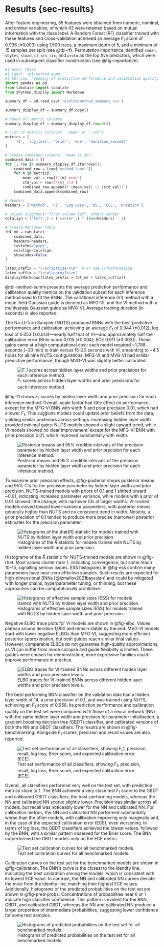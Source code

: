 # Results {sec-results}

After feature engineering, 55 features were obtained from numeric, nominal, and ordinal variables, of which 43 were retained based on mutual information with the class label. A Random Forest (RF) classifier trained with these features and cross-validation achieved an average $F_1$ score of $0.936 \ (\pm 0.003)$ using 1,500 trees, a maximum depth of 5, and a minimum of 15 samples per split (see @tbl-rf). Permutation importance identified `smean`, `sbytes`, `sload`, `ct_srv_src`, and `proto` as the top five predictors, which were used in subsequent classifier construction (see @fig-importance).

```python
#| echo: false
#| label: tbl-method-summ
#| tbl-cap: "Summary of predictive performance and calibration quality on validation subset, along with training time for each inference method. Metrics include F1 score, log loss, Brier score (BS), expected calibration error (ECE), and training duration in seconds. Values are reported as mean (± standard deviation) across models."
import pandas as pd
from tabulate import tabulate
from IPython.display import Markdown

summary_df = pd.read_csv('results/method_summary.csv')

summary_display_df = summary_df.copy()

# Round all metric columns
summary_display_df = summary_display_df.round(3)

# List of metrics (without '_mean' or '_std')
metrics = [
    'f1', 'log_loss', 'brier', 'ece', 'duration_seconds'
]

# Create combined columns: 'mean (± SD)'
combined_data = []
for _, row in summary_display_df.iterrows():
    combined_row = [row['method_label']]
    for m in metrics:
        mean_val = row[f'{m}_mean']
        std_val = row[f'{m}_std']
        combined_row.append(f'{mean_val} (± {std_val})')
    combined_data.append(combined_row)

# Headers
headers = ['Method', 'F1', 'Log Loss', 'BS', 'ECE', 'Duration']

# Column alignment: first column left, others center
colalign = ('left',) + ('center',) * (len(headers) - 1)

# Create Markdown table
tbl_md = tabulate(
    combined_data,
    headers=headers,
    tablefmt='pipe',
    colalign=colalign,
    showindex=False
)

latex_prefix = "\\scriptsize\n\n"  # or use \\footnotesize
latex_suffix = "\n\n\\normalsize"
display(Markdown(latex_prefix + tbl_md + latex_suffix))
```

@tbl-method-summ presents the average prediction performance and calibration quality metrics on the validation subset for each inference method used to fit the BNNs. The variational inference (VI) method with a mean-field Gaussian guide is denoted as MFG-VI, and the VI method with a multivariate Gaussian guide as MVG-VI. Average training duration (in seconds) is also reported. 

The No-U-Turn Sampler (NUTS) produced BNNs with the best predictive performance and calibration, achieving an average $F_1$ of $0.944 \ (\pm 0.012)$, log loss of $0.053 \ (\pm 0.013)$—nearly half that of VI—and approximately half the calibration error (Brier score $0.015 \ (\pm 0.004)$; ECE $0.011 \ (\pm 0.003)$). These gains came at a high computational cost: each model required ~1,788 seconds (~30 min) to train versus 15–20 seconds with VI, amounting to ~4.5 hours for all nine NUTS configurations. MFG-VI and MVG-VI had similar predictive performance, though MVG-VI was slightly better calibrated.

![$F_1$ scores across hidden layer widths and prior precisions for each inference method.](figures/f1_width_cat_precisionprior_by_method.png){#fig-f1}

@fig-f1 shows $F_1$ scores by hidden layer width and prior precision for each inference method. Overall, scale factor had little effect on performance, except for the MFG-VI BNN with width 5 and prior precision 0.01, which had a lower $F_1$. This suggests models could update prior beliefs from the data, yielding similar posteriors across settings. Increasing hidden layer width provided minimal gains: NUTS models showed a slight upward trend, while VI models showed no clear improvement, except for the MFG-VI BNN with prior precision 0.01, which improved substantially with width.

![Posterior means and 95% credible intervals of the precision parameter by hidden layer width and prior precision for each inference method.](figures/precision_post_mean_ci_by_method.png){#fig-posterior}

To examine prior precision effects, @fig-posterior shows posterior means and 95% CIs for the precision parameter by hidden layer width and prior precision. NUTS-trained models with priors of 0.1 and 1 shifted toward ~0.01, indicating increased parameter variance, while models with a prior of 0.01 showed little change, with narrower CIs at larger widths. VI-trained models moved toward lower-variance parameters, with posterior means generally higher than NUTS and no consistent trend in width. Notably, a prior precision of 0.1 tended to produce more precise (narrower) posterior estimates for the precision parameter.

![Histograms of the $\hat{R}$ statistic for models trained with NUTS by hidden layer width and prior precision.](figures/rhat_histograms.png){#fig-rhat}

Histograms of the $\hat{R}$ statistic for NUTS-trained models are shown in @fig-rhat. Most values cluster near 1, indicating convergence, but some reach 10–15, signalling serious issues. ESS histograms in @fig-ess confirm many parameters have near-zero effective samples. Such results are expected for high-dimensional BNNs [@izmailov2021bayesian] and could be mitigated with longer chains, hyperparameter tuning, or thinning, but these approaches can be computationally prohibitive.

![Histograms of effective sample sizes (ESS) for models trained with NUTS by hidden layer width and prior precision.](figures/ess_histograms.png){#fig-ess}

Negative ELBO trace plots for VI models are shown in @fig-elbo. Values plateau around iteration 1,000 and remain stable by the end. MVG-VI models start with lower negative ELBOs than MFG-VI, suggesting more efficient posterior approximation, but both guides reach similar final values. However, comparable ELBOs do not guarantee high-quality approximations, as VI can suffer from mode collapse and guide flexibility is limited. These guides were chosen for demonstration; more expressive families could improve performance in practice.

![ELBO traces for VI-trained BNNs across different hidden layer widths and prior precision levels.](figures/elbo_traces_by_method_width.png){#fig-elbo}

The best-performing BNN classifier on the validation data had a hidden layer width of 14, a prior precision of 0.1, and was trained using NUTS, achieving an $F_1$ score of 0.958. Its prediction performance and calibration quality on the test set were compared with those of a neural network (NN) with the same hidden layer width and precision for parameter initialisation, a gradient boosting decision tree (GBDT) classifier, and calibrated versions of both the NN and GBDT classifiers. The results are shown in @fig-benchmarking. Alongside $F_1$ scores, precision and recall values are also reported. 

![Test set performance of all classifiers, showing $F_1$, precision, recall, log loss, Brier score, and expected calibration error (ECE).](figures/benchmarking.png){#fig-benchmarking}

Overall, all classifiers performed very well on the test set, with prediction metrics close to 1. The BNN achieved a very close test $F_1$ score to the GBDT and calibrated GBDT classifiers, the best-performing models, whereas the NN and calibrated NN scored slightly lower. Precision was similar across all models, but recall was noticeably lower for the NN and calibrated NN. For calibration metrics, the NN and calibrated NN performed substantially worse than the other models, with calibration improving only marginally and, in the case of the expected calibration error (ECE), even worsening. In terms of log loss, the GBDT classifiers achieved the lowest values, followed by the BNN, with a similar pattern observed for the Brier score. The BNN outperformed the GBDT models only on the ECE metric.

![Test set calibration curves for all benchmarked models.](figures/calibration_curves.png){#fig-calibration}

Calibration curves on the test set for the benchmarked models are shown in @fig-calibration. The BNN’s curve is the closest to the identity line, indicating the best calibration among the models, which is consistent with its lowest ECE value. In contrast, the NN and calibrated NN curves deviate the most from the identity line, matching their highest ECE values. Additionally, histograms of the predicted probabilities on the test set are shown in @fig-pred-probs. Concentrations of probabilities near 0 or 1 indicate high classifier confidence. This pattern is evident for the BNN, GBDT, and calibrated GBDT, whereas the NN and calibrated NN produce a larger proportion of intermediate probabilities, suggesting lower confidence for some test samples.

![Histograms of predicted probabilities on the test set for all benchmarked models.](figures/pred_probs_hist.png){#fig-pred-probs}

